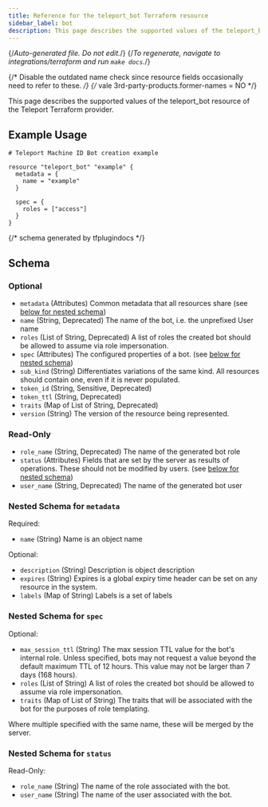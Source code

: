 ```yaml
---
title: Reference for the teleport_bot Terraform resource
sidebar_label: bot
description: This page describes the supported values of the teleport_bot resource of the Teleport Terraform provider.
---
```


{/*Auto-generated file. Do not edit.*/}
{/*To regenerate, navigate to integrations/terraform and run `make docs`.*/}

{/* Disable the outdated name check since resource fields occasionally need
to refer to these. */}
{/* vale 3rd-party-products.former-names = NO */}

This page describes the supported values of the teleport_bot resource of the Teleport Terraform provider.




## Example Usage

```hcl
# Teleport Machine ID Bot creation example

resource "teleport_bot" "example" {
  metadata = {
    name = "example"
  }

  spec = {
    roles = ["access"]
  }
}
```

{/*  schema generated by tfplugindocs */}
## Schema

### Optional

- `metadata` (Attributes) Common metadata that all resources share (see [below for nested schema](#nested-schema-for-metadata))
- `name` (String, Deprecated) The name of the bot, i.e. the unprefixed User name
- `roles` (List of String, Deprecated) A list of roles the created bot should be allowed to assume via role impersonation.
- `spec` (Attributes) The configured properties of a bot. (see [below for nested schema](#nested-schema-for-spec))
- `sub_kind` (String) Differentiates variations of the same kind. All resources should contain one, even if it is never populated.
- `token_id` (String, Sensitive, Deprecated)
- `token_ttl` (String, Deprecated)
- `traits` (Map of List of String, Deprecated)
- `version` (String) The version of the resource being represented.

### Read-Only

- `role_name` (String, Deprecated) The name of the generated bot role
- `status` (Attributes) Fields that are set by the server as results of operations. These should not be modified by users. (see [below for nested schema](#nested-schema-for-status))
- `user_name` (String, Deprecated) The name of the generated bot user

### Nested Schema for `metadata`

Required:

- `name` (String) Name is an object name

Optional:

- `description` (String) Description is object description
- `expires` (String) Expires is a global expiry time header can be set on any resource in the system.
- `labels` (Map of String) Labels is a set of labels


### Nested Schema for `spec`

Optional:

- `max_session_ttl` (String) The max session TTL value for the bot's internal role. Unless specified, bots may not request a value beyond the default maximum TTL of 12 hours. This value may not be larger than 7 days (168 hours).
- `roles` (List of String) A list of roles the created bot should be allowed to assume via role impersonation.
- `traits` (Map of List of String) The traits that will be associated with the bot for the purposes of role templating.

Where multiple specified with the same name, these will be merged by the server.


### Nested Schema for `status`

Read-Only:

- `role_name` (String) The name of the role associated with the bot.
- `user_name` (String) The name of the user associated with the bot.
